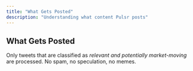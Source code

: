 ```yaml
---
title: "What Gets Posted"
description: "Understanding what content Pulsr posts"
---
```


## What Gets Posted

Only tweets that are classified as *relevant and potentially market-moving* are processed. No spam, no speculation, no memes. 
